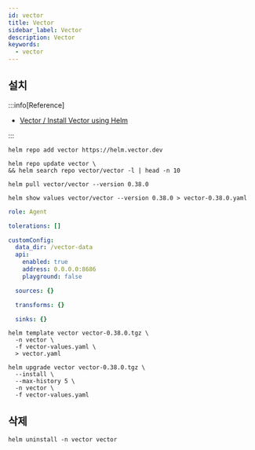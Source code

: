 ```yaml
---
id: vector
title: Vector
sidebar_label: Vector
description: Vector
keywords:
  - vector
---
```


## 설치

:::info[Reference]

- [Vector / Install Vector using Helm](https://vector.dev/docs/setup/installation/package-managers/helm/)

:::

```shell
helm repo add vector https://helm.vector.dev
```

```shell
helm repo update vector \
&& helm search repo vector/vector -l | head -n 10
```

```shell
helm pull vector/vector --version 0.38.0
```

```shell
helm show values vector/vector --version 0.38.0 > vector-0.38.0.yaml
```

```yaml title="vector-values.yaml"
role: Agent

tolerations: []

customConfig:
  data_dir: /vector-data
  api:
    enabled: true
    address: 0.0.0.0:8686
    playground: false

  sources: {}

  transforms: {}

  sinks: {}
```

```shell
helm template vector vector-0.38.0.tgz \
  -n vector \
  -f vector-values.yaml \
  > vector.yaml
```

```shell
helm upgrade vector vector-0.38.0.tgz \
  --install \
  --max-history 5 \
  -n vector \
  -f vector-values.yaml
```

## 삭제

```shell
helm uninstall -n vector vector
```

